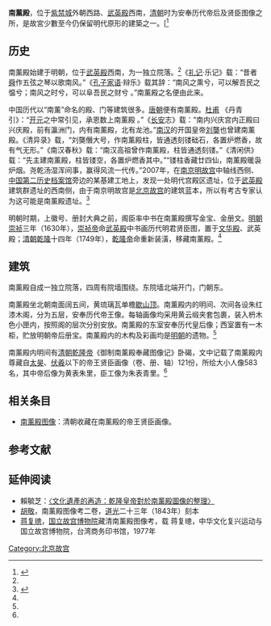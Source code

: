 '''南薰殿'''，位于[[紫禁城|紫禁城]]外朝西路、[[武英殿|武英殿]]西南，[[清朝|清朝]]时为安奉历代帝后及贤臣图像之所，是故宮少數至今仍保留明代原形的建築之一。[<ref name=dpm>{{Cite web |url=http://www.dpm.org.cn/www_oldweb/China/phoweb/BuildingPage/6/B2608.htm |title=南薰殿，故宫博物院，于2013-10-12查阅 |accessdate=2013-10-12 |archive-date=2013-10-14 |archive-url=https://web.archive.org/web/20131014215313/http://www.dpm.org.cn/www_oldweb/China/phoweb/BuildingPage/6/B2608.htm |dead-url=yes }}</ref>

==历史==
南薰殿始建于明朝，位于[[武英殿|武英殿]]西南，为一独立院落。<ref name=dpm/>《[[礼记|礼记]]·乐记》载：“昔者[[舜|舜]]作五弦之琴以歌南风。”《[[孔子家语|孔子家语]]·辩乐》载其辞：“南风之熏兮，可以解吾民之愠兮；南风之时兮，可以阜吾民之财兮 。”南薰殿之名便由此来。

中国历代以“南薰”命名的殿、门等建筑很多。[[唐朝|唐朝]]便有南薰殿。[[杜甫|杜甫]] 《丹青引》：“[[开元|开元]]之中常引见，承恩数上南薰殿 。”《[[长安|长安]]志》载：“南内兴庆宫内正殿曰兴庆殿，前有瀛洲门，内有南薰殿，北有龙池。”[[南汉|南汉]]的开国皇帝[[刘龑|刘龑]]也曾建南薰殿。《清异录》载，“刘龑僭大号，作南薰殿柱，皆通透刻镂础石，各置炉燃香，故有气无形。”《南汉春秋》载：“南汉高祖曾作南薰殿，柱皆通透刻镂。”《清闲供》载：“先主建南薰殿，柱皆镂空，各置炉燃香其中。”“镂柱香藏廿四仙，南薰殿暖袅炉烟。尧乾汤湿浑间事，赢得风流一代传。”2007年，在[[南京|南京]][[明故宫|明故宫]]中轴线西侧、[[中国第二历史档案馆|中国第二历史档案馆]]旁边的某基建工地上，发现一处明代宫殿区遗址，位于[[武英殿|武英殿]]建筑群遗址的西南侧，由于南京明故宫是[[北京故宫|北京故宫]]的建筑蓝本，所以有考古专家认为这可能是南薰殿遗址。<ref>{{Cite web |url=http://news.sina.com.cn/o/2007-03-21/043511462481s.shtml |title=二档馆旁又现明代皇家建筑群遗址，新浪，2007年03月21日 |accessdate=2013-10-12 |archive-date=2013-10-15 |archive-url=https://web.archive.org/web/20131015020723/http://news.sina.com.cn/o/2007-03-21/043511462481s.shtml |dead-url=no }}</ref>

明朝时期，上徽号、册封大典之前，阁臣率中书在南薰殿撰写金宝、金册文。[[明朝|明朝]][[崇祯|崇祯]]三年（1630年），[[崇祯帝|崇祯帝]]命[[武英殿|武英殿]]中书画历代明君贤臣图，置于[[文华殿|文华殿]]、武英殿；[[清朝|清朝]][[乾隆|乾隆]]十四年（1749年），[[乾隆帝|乾隆帝]]命重新装潢，移藏南薰殿。<ref name=dpm/>

==建筑==
南薰殿自成一独立院落，四周有院墙围绕。东院墙北端开门，门朝东。

南薰殿坐北朝南面阔五间，黄琉璃瓦单檐[[歇山顶|歇山顶]]。南薰殿内的明间、次间各设朱红漆木阁，分为五层，安奉历代帝王像。每轴画像均采用黄云缎夹套包裹，装入枬木色小匣内，按照阁的层次分别安放。南薰殿的东室安奉历代皇后像；西室置有一木柜，贮放明朝帝后册宝。南薰殿内的木构及彩画均是[[明朝|明朝]]的遗物。<ref name=dpm/>

南薰殿内明间有[[清朝|清朝]][[乾隆帝|乾隆帝]]《御制南薰殿奉藏图像记》卧碣，文中记载了南薰殿内尊藏自[[太昊|太昊]]、[[伏羲|伏羲]]以下的帝王贤臣画像（卷、册、轴）121份，所绘大小人像583名，其中帝后像为黄表朱里，臣工像为朱表青里。<ref name=dpm/>

==相关条目==
*[[南薰殿图像|南薰殿图像]]：清朝收藏在南薰殿的帝王贤臣画像。

==参考文献==
{{reflist}}

==延伸阅读==
*賴毓芝：[http://www.aisixiang.com/data/22388.html 〈文化遺產的再造：乾隆皇帝對於南薰殿圖像的整理〉]{{Wayback|url=http://www.aisixiang.com/data/22388.html |date=20131104201901 }}
*[[胡敬|胡敬]]，南薰殿图像考二卷，[[道光|道光]]二十三年（1843年）刻本
*[[蒋复璁|蒋复璁]]，[[国立故宫博物院|国立故宫博物院]]藏清南薰殿图像考，载 蒋复璁，中华文化复兴运动与国立故宫博物院，台湾商务印书馆，1977年

{{Geographic Location
|西北 = [[西华门|西华门]]
|北 = [[宝蕴楼|宝蕴楼]]
|東北 = 内金水河、[[武英殿|武英殿]]
|西 = （[[御书处|御书处]]旧址）
|中央 = '''南薰殿'''
|東 = [[激桶处|激桶处]]
|西南 = 紫禁城西南角楼
|南 = [[南大库|南大库]]
|東南 =[[南大库|南大库]]
}}

[[Category:北京故宫|Category:北京故宫]]